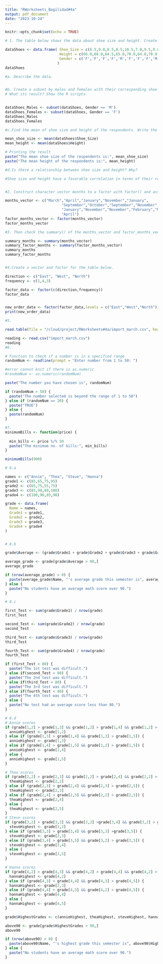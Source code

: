```yaml
---
title: "RWorksheets_Bagilidad#4a"
output: pdf_document
date: "2023-10-24"
---
```


```r
knitr::opts_chunk$set(echo = TRUE)
```

```r
# 1. The table below shows the data about shoe size and height. Create a data frame.

dataShoes <- data.frame( Shoe_Size = c(6.5,9.0,8.5,8.5,10.5,7.0,9.5,9.0,13.0,7.5,10.5,8.5,12.0,10.5, 13.0, 11.5, 8.5, 5.0, 10.0, 6.5 , 7.5, 8.5, 10.5, 8.5, 10.5, 11.0, 9.0, 13.0), 
                         Height = c(66.0,68.0,64.5,65.0,70.0,64.0,70.0,71.0,72.0,64.0,74.5,67.0,71.0,71.0, 77.0, 72.0, 59.0, 62.0, 72.0, 66.0, 64.0, 67.0, 73.0, 69.0, 72.0, 70.0, 69.0, 70.0), 
                         Gender = c('F','F','F','F','M','F','F','F','M','F','M','F','M','M', 'M', 'M', 'F','F', 'M', 'F', 'F', 'M', 'M', 'F', 'M', 'M', 'M', 'M')
                        )
dataShoes

#a. Describe the data.


#b. Create a subset by males and females with their corresponding shoe size and height.
# What its result? Show the R scripts.

 
dataShoes_Males <- subset(dataShoes, Gender == 'M')
dataShoes_Females <- subset(dataShoes, Gender == 'F')
dataShoes_Males
dataShoes_Females

#c.Find the mean of shoe size and height of the respondents. Write the R scripts and its result.

mean_shoe_size <- mean(dataShoes$Shoe_Size)
mean_height <- mean(dataShoes$Height)

# Printing the result
paste("The mean shoe size of the respondents is:", mean_shoe_size)
paste("The mean height of the respondents is:", mean_height)

#d.Is there a relationship between shoe size and height? Why?

#Shoe size and height have a favorable correlation in terms of their relationship. In other words, someone who is shorter will probably have smaller shoe sizes.


#2. Construct character vector months to a factor with factor() and assign the result to factor_months_vector. Print out factor_months_vector and assert that R prints out the factor levels below the actual values.

months_vector <- c("March","April","January","November","January",
                          "September","October","September","November","August",
                          "January","November","November","February","May","August","July","December","August","August","September","November","February",
                          "April")
factor_months_vector <- factor(months_vector)
factor_months_vector

#3. Then check the summary() of the months_vector and factor_months_vector. | Interpret the results of both vectors. Are they both equally useful in this case?

summary_months <- summary(months_vector)
summary_factor_months <- summary(factor_months_vector)
summary_months
summary_factor_months


#4.Create a vector and factor for the table below.

direction <- c("East", "West", "North")
frequency <- c(1,4,3)

factor_data <- factor(c(direction,frequency))
factor_data


new_order_data <- factor(factor_data,levels = c("East","West","North"))
print(new_order_data)

#5. 

read.table(file = "/cloud/project/RWorksheets#4a/import_march.csv", header = TRUE, sep = ",")

reading <- read.csv("import_march.csv")
reading
#6.

# Function to check if a number is in a specified range
randomNum <- readline(prompt = "Enter number from 1 to 50: ")

#error cannot knit if there is as.numeric
#randomNum <- as.numeric(randomNum)

paste("The number you have chosen is", randomNum)

if (randomNum > 50) {
  paste("The number selected is beyond the range of 1 to 50")
} else if (randomNum == 20) {
  paste("TRUE")
} else {
  paste(randomNum)
}

#7. 
minimumBills <- function(price) {
 
  min_bills <- price %/% 50
  paste("The minimum no. of bills:", min_bills)
}

minimumBills(900)

# 8.a

names <- c("Annie", "Thea", "Steve", "Hanna")
grade1 <- c(85,65,75,95)
grade2 <- c(65,75,55,75)
grade3 <- c(85,90,80,100)
grade4 <- c(100,90,85,90)

grade <- data.frame(
  Name = names,
  Grade1 = grade1,
  Grade2 = grade2,
  Grade3 = grade3,
  Grade4 = grade4
)


# 8.b

grade$Average <- (grade$Grade1 + grade$Grade2 + grade$Grade3 + grade$Grade4) / 4

average_grade <- grade[grade$Average > 90,]
average_grade

if (nrow(average_grade) > 0) {
  paste(average_grade$Name, "'s average grade this semester is", average_grade$Average)
} else {
  paste("No students have an average math score over 90.")
}

# 8.c

first_Test <- sum(grade$Grade1) / nrow(grade)
first_Test

second_Test <- sum(grade$Grade2) / nrow(grade)
second_Test

third_Test <- sum(grade$Grade3) / nrow(grade)
third_Test

fourth_Test <- sum(grade$Grade4) / nrow(grade)
fourth_Test

if (first_Test < 80) {
  paste("The 1st test was difficult.")
} else if(second_Test < 80) {
  paste("The 2nd test was difficult.")
} else if(third_Test < 80) {
  paste("The 3rd test was difficult.")
} else if(fourth_Test < 80) {
  paste("The 4th test was difficult.")
} else {
  paste("No test had an average score less than 80.")
}

# 8.d
# Annie scores
if (grade[1,2] > grade[1,3] && grade[1,2] > grade[1,4] && grade[1,2] > grade[1,5]) {
  annieHighest <- grade[1,2]
} else if (grade[1,3] > grade[1,4] && grade[1,3] > grade[1,5]) {
  annieHighest <- grade[1,3]
} else if (grade[1,4] > grade[1,5] && grade[1,2] > grade[1,5]) {
  annieHighest <- grade[1,4]
} else {
  annieHighest <- grade[1,5]
}

# Thea scores
if (grade[2,2] > grade[2,3] && grade[2,2] > grade[2,4] && grade[2,2] > grade[2,5]) {
  theaHighest <- grade[2,2]
} else if (grade[2,3] > grade[2,4] && grade[2,3] > grade[2,5]) {
  theaHighest <- grade[2,3]
} else if (grade[2,4] > grade[2,5] && grade[2,2] > grade[2,5]) {
  theaHighest <- grade[2,4]
} else {
  theaHighest <- grade[2,5]
}
# Steve scores
if (grade[3,2] > grade[3,3] && grade[3,2] >grade[3,4] && grade[3,2] > grade[3,5]) {
  steveHighest <- grade[3,2]
} else if (grade[3,3] > grade[3,4] && grade[3,3] >grade[3,5]) {
  steveHighest <- grade[2,3]
} else if (grade[3,4] > grade[3,5] && grade[3,2] > grade[3,5]) {
  steveHighest <- grade[3,4]
} else {
  steveHighest <- grade[3,5]
}

# Hanna scores
if (grade[4,2] > grade[4,3] && grade[4,2] > grade[4,4] && grade[4,2] > grade[4,5]) {
  hannaHighest <- grade[4,2]
} else if (grade[4,3] > grade[4,4] && grade[4,3] > grade[4,5]) {
  hannaHighest <- grade[2,3]
} else if (grade[4,4] > grade[4,5] && grade[4,2] > grade[4,5]) {
  hannaHighest <- grade[4,4]
} else {
  hannaHighest <- grade[4,5]
}

grade$HighestGrades <- c(annieHighest, theaHighest, steveHighest, hannaHighest)

above90 <- grade[grade$HighestGrades > 90,]
above90

if (nrow(above90) > 0) {
  paste(above90$Name, "'s highest grade this semester is", above90$HighestGrade)
} else {
  paste("No students have an average math score over 90.")
}
```
